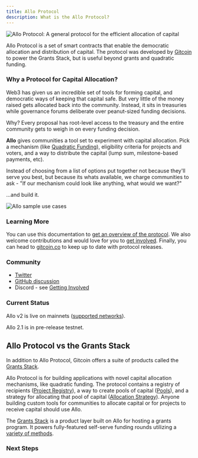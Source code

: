 ```yaml
---
title: Allo Protocol
description: What is the Allo Protocol?
---
```


<div className="mb-12 mt-16 flex flex-col items-center">
  <img src="/Allo Header-1.png" 
  alt="Allo Protocol: A general protocol for the efficient allocation of capital" />
</div>

Allo Protocol is a set of smart contracts that enable the democratic allocation
and distribution of capital. The protocol was developed by [ Gitcoin
](https://www.gitcoin.co/) to power the Grants Stack, but is useful beyond
grants and quadratic funding.

### Why a Protocol for Capital Allocation?

Web3 has given us an incredible set of tools for forming capital, and
democratic ways of keeping that capital safe. But very little of the money raised gets
allocated back into the community. Instead, it sits in treasuries while governance forums
deliberate over peanut-sized funding decisions.

Why?
Every proposal has root-level access to the treasury and the entire
community gets to weigh in on every funding decision.

**Allo** gives communities a tool set to experiment with capital allocation. Pick
a mechanism (like [Quadratic Funding](https://support.gitcoin.co/gitcoin-knowledge-base/gitcoin-grants-program/mechanisms/quadratic-funding)),
eligibility criteria for projects and voters, and a way to distribute the capital
(lump sum, milestone-based payments, etc).

Instead of choosing from a list of options put together not because they'll serve
you best, but because its whats available, we charge communities to ask - "If our
mechanism could look like anything, what would we want?"

...and build it.

<div className="mb-12 mt-4 flex flex-col items-center">
  <img src="/Use Cases - 1.png" 
  alt="Allo sample use cases" />
</div>

### Learning More

You can use this documentation to [get an overview of the
protocol](/overview). We also welcome contributions and would love for
you to [get involved](development/getting-involved.md). Finally, you can head to
[gitcoin.co](https://www.gitcoin.co) to keep up to date with protocol releases.

### Community

- [ Twitter ](https://twitter.com/alloprotocol)
- [ GitHub discussion ](https://github.com/orgs/allo-protocol/discussions)
- Discord - see [Getting Involved ](development/getting-involved.md)

### Current Status

Allo v2 is live on mainnets ([supported networks](https://github.com/allo-protocol/allo-v2/blob/main/contracts/README.md)).

Allo 2.1 is in pre-release testnet.


## Allo Protocol vs the Grants Stack

In addition to Allo Protocol, Gitcoin offers a suite of products called the
[Grants Stack](https://www.gitcoin.co/grants-stack).

Allo Protocol is for building applications with novel capital allocation
mechanisms, like quadratic funding. The protocol contains a registry of
recipients ([Project Registry](https://docs.allo.gitcoin.co/overview/registry)), a way to create
pools of capital ([Pools](https://docs.allo.gitcoin.co/overview/pool)), and a strategy
for allocating that pool of capital ([Allocation
Strategy](https://docs.allo.gitcoin.co/overview/allocation-strategy)). Anyone building
custom tools for communities to allocate capital or for projects to receive
capital should use Allo.

The [Grants Stack](https://www.gitcoin.co/grants-stack) is a product layer built
on Allo for hosting a grants program. It powers fully-featured self-serve funding 
rounds utilizing a [variety of methods](https://support.gitcoin.co/gitcoin-knowledge-base/gitcoin-grants-program/mechanisms).

### Next Steps


<Cards>
  <Card title="Conceptual Overview" href="/overview" />
  <Card title="Contracts" href="https://github.com/allo-protocol/allo-v2/tree/main/contracts" />
  <Card title="Getting Involved" href="/development/getting-involved" />
</Cards>
